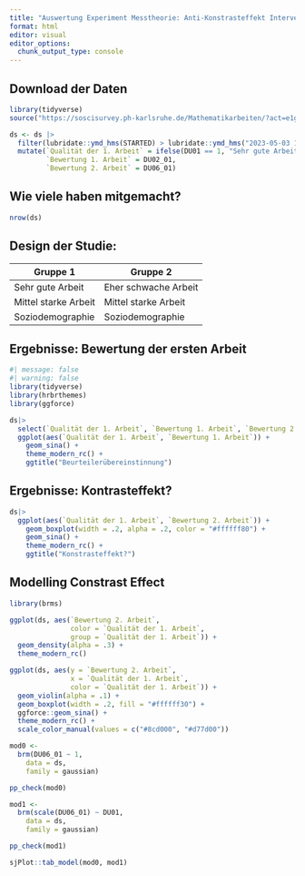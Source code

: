 ```yaml
---
title: "Auswertung Experiment Messtheorie: Anti-Konstrasteffekt Intervention"
format: html
editor: visual
editor_options: 
  chunk_output_type: console
---
```


## Download der Daten

```r
library(tidyverse)
source("https://soscisurvey.ph-karlsruhe.de/Mathematikarbeiten/?act=e1g9LMzN1JsM9XzCKPrEzeYQ&rScript")  

ds <- ds |> 
  filter(lubridate::ymd_hms(STARTED) > lubridate::ymd_hms("2023-05-03 16:00:00")) |> 
  mutate(`Qualität der 1. Arbeit` = ifelse(DU01 == 1, "Sehr gute Arbeit", "Sehr schwache Arbeit"),
         `Bewertung 1. Arbeit` = DU02_01,
         `Bewertung 2. Arbeit` = DU06_01) 
```

## Wie viele haben mitgemacht?

```r
nrow(ds)
```

## Design der Studie:

| Gruppe 1             | Gruppe 2             |
|----------------------|----------------------|
| Sehr gute Arbeit     | Eher schwache Arbeit |
| Mittel starke Arbeit | Mittel starke Arbeit |
| Soziodemographie     | Soziodemographie     |

## Ergebnisse: Bewertung der ersten Arbeit

```r
#| message: false
#| warning: false
library(tidyverse)
library(hrbrthemes)
library(ggforce)

ds|> 
  select(`Qualität der 1. Arbeit`, `Bewertung 1. Arbeit`, `Bewertung 2. Arbeit`) |> 
  ggplot(aes(`Qualität der 1. Arbeit`, `Bewertung 1. Arbeit`)) +
    geom_sina() + 
    theme_modern_rc() +
    ggtitle("Beurteilerübereinstinnung")
```

## Ergebnisse: Kontrasteffekt?

```r
ds|> 
  ggplot(aes(`Qualität der 1. Arbeit`, `Bewertung 2. Arbeit`)) +
    geom_boxplot(width = .2, alpha = .2, color = "#ffffff80") + 
    geom_sina() + 
    theme_modern_rc() +
    ggtitle("Konstrasteffekt?")   
```

## Modelling Constrast Effect

```r
library(brms)

ggplot(ds, aes(`Bewertung 2. Arbeit`, 
               color = `Qualität der 1. Arbeit`, 
               group = `Qualität der 1. Arbeit`)) +
  geom_density(alpha = .3) +
  theme_modern_rc()

ggplot(ds, aes(y = `Bewertung 2. Arbeit`, 
               x = `Qualität der 1. Arbeit`, 
               color = `Qualität der 1. Arbeit`)) +
  geom_violin(alpha = .1) +
  geom_boxplot(width = .2, fill = "#ffffff30") +
  ggforce::geom_sina() +
  theme_modern_rc() +
  scale_color_manual(values = c("#8cd000", "#d77d00"))

mod0 <- 
  brm(DU06_01 ~ 1,
    data = ds,
    family = gaussian)

pp_check(mod0)

mod1 <- 
  brm(scale(DU06_01) ~ DU01,
    data = ds,
    family = gaussian)

pp_check(mod1)

sjPlot::tab_model(mod0, mod1)
```
